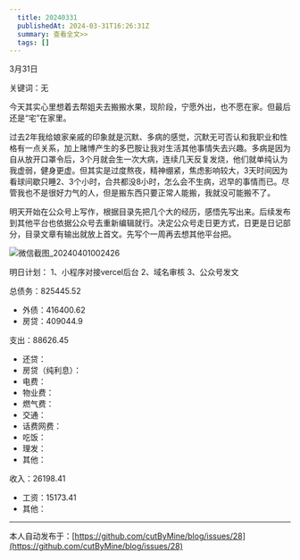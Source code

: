 ```yaml
---
  title: 20240331
  publishedAt: 2024-03-31T16:26:31Z
  summary: 查看全文>>
  tags: []
---
```


3月31日

关键词：无

今天其实心里想着去帮姐夫去搬搬水果，现阶段，宁愿外出，也不愿在家。但最后还是“宅”在家里。

过去2年我给娘家亲戚的印象就是沉默、多病的感觉，沉默无可否认和我职业和性格有一点关系，加上赌博产生的多巴胺让我对生活其他事情失去兴趣。多病是因为自从放开口罩令后，3个月就会生一次大病，连续几天反复发烧，他们就单纯认为我虚弱，健身更虚。但其实是过度熬夜，精神绷紧，焦虑影响较大，3天时间因为看球间歇只睡2、3个小时，合共都没8小时，怎么会不生病，迟早的事情而已。尽管我也不是很好力气的人，但是搬东西只要正常人能搬，我就没可能搬不了。

明天开始在公众号上写作，根据目录先把几个大的经历，感悟先写出来。后续发布到其他平台也依据公众号去重新编辑就行。决定公众号走日更方式，日更是日记部分，目录文章有输出就放上首文。先写个一周再去想其他平台把。

![微信截图_20240401002426](https://github.com/cutByMine/blog/assets/164211290/e189cce2-75e4-4e3b-b653-caed6e719c40)


明日计划：
1、小程序对接vercel后台
2、域名审核
3、公众号发文

总债务：825445.52
- 外债：416400.62
- 房贷：409044.9

支出：88626.45
- 还贷：
- 房贷（纯利息）：
- 电费：
- 物业费：
- 燃气费：
- 交通：
- 话费网费：
- 吃饭：
- 理发：
- 其他：

收入：26198.41
- 工资：15173.41
- 其他：


---
本人自动发布于：[https://github.com/cutByMine/blog/issues/28](https://github.com/cutByMine/blog/issues/28)
